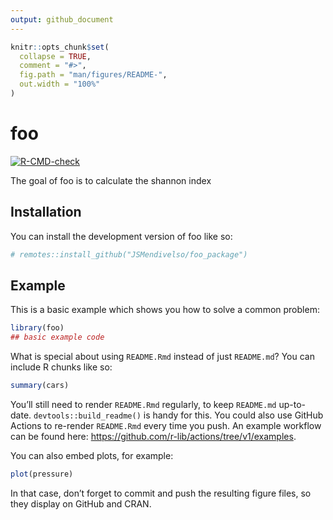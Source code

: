 ```yaml
---
output: github_document
---
```


<!-- README.md is generated from README.Rmd. Please edit that file -->

```r
knitr::opts_chunk$set(
  collapse = TRUE,
  comment = "#>",
  fig.path = "man/figures/README-",
  out.width = "100%"
)
```

# foo

<!-- badges: start -->
[![R-CMD-check](https://github.com/JSMendivelso/foo_package/actions/workflows/R-CMD-check.yaml/badge.svg)](https://github.com/JSMendivelso/foo_package/actions/workflows/R-CMD-check.yaml)
<!-- badges: end -->

The goal of foo is to calculate the shannon index

## Installation

You can install the development version of foo like so:

``` r
# remotes::install_github("JSMendivelso/foo_package")
```

## Example

This is a basic example which shows you how to solve a common problem:

```r
library(foo)
## basic example code
```

What is special about using `README.Rmd` instead of just `README.md`? You can include R chunks like so:

```r
summary(cars)
```

You'll still need to render `README.Rmd` regularly, to keep `README.md` up-to-date. `devtools::build_readme()` is handy for this. You could also use GitHub Actions to re-render `README.Rmd` every time you push. An example workflow can be found here: <https://github.com/r-lib/actions/tree/v1/examples>.

You can also embed plots, for example:

```r
plot(pressure)
```

In that case, don't forget to commit and push the resulting figure files, so they display on GitHub and CRAN.
